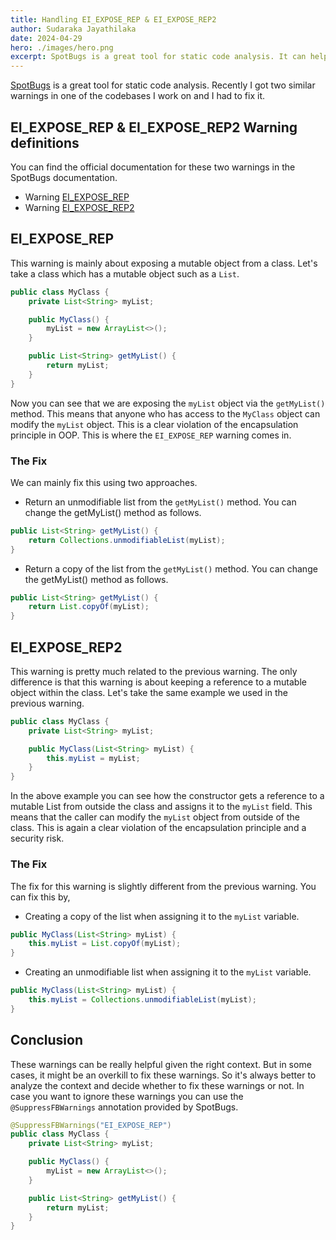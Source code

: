 ```yaml
---
title: Handling EI_EXPOSE_REP & EI_EXPOSE_REP2
author: Sudaraka Jayathilaka
date: 2024-04-29
hero: ./images/hero.png
excerpt: SpotBugs is a great tool for static code analysis. It can help you find bugs, security vulnerabilities, and performance issues in your Java code.
---
```


[SpotBugs](https://spotbugs.github.io/) is a great tool for static code analysis. Recently I got two similar warnings in one of the codebases I work on 
and I had to fix it.

## EI_EXPOSE_REP & EI_EXPOSE_REP2 Warning definitions

You can find the official documentation for these two warnings in the SpotBugs documentation.
- Warning [EI_EXPOSE_REP](https://spotbugs.readthedocs.io/en/stable/bugDescriptions.html#ei-expose-rep)
- Warning [EI_EXPOSE_REP2](https://spotbugs.readthedocs.io/en/stable/bugDescriptions.html#ei-expose-rep2)

## EI_EXPOSE_REP

This warning is mainly about exposing a mutable object from a class. Let's take a class which has a 
mutable object such as a `List`. 

```java
public class MyClass {
    private List<String> myList;

    public MyClass() {
        myList = new ArrayList<>();
    }

    public List<String> getMyList() {
        return myList;
    }
}
```

Now you can see that we are exposing the `myList` object via the `getMyList()` method. This means that anyone who has access to the
`MyClass` object can modify the `myList` object. This is a clear violation of the encapsulation principle in OOP. This is where the
`EI_EXPOSE_REP` warning comes in.

### The Fix
We can mainly fix this using two approaches. 
- Return an unmodifiable list from the `getMyList()` method. You can change the getMyList() method as follows.
```java
public List<String> getMyList() {
    return Collections.unmodifiableList(myList);
}
```
- Return a copy of the list from the `getMyList()` method. You can change the getMyList() method as follows.
```java
public List<String> getMyList() {
    return List.copyOf(myList);
}
```

## EI_EXPOSE_REP2

This warning is pretty much related to the previous warning. The only difference is that this warning is about keeping
a reference to a mutable object within the class. Let's take the same example we used in the previous warning.

```java
public class MyClass {
    private List<String> myList;

    public MyClass(List<String> myList) {  
        this.myList = myList;
    }
}
```

In the above example you can see how the constructor gets a reference to a mutable List from outside the class and assigns it to the
`myList` field. This means that the caller can modify the `myList` object from outside of the class. This is again a clear violation of the
encapsulation principle and a security risk.

### The Fix

The fix for this warning is slightly different from the previous warning. You can fix this by,

- Creating a copy of the list when assigning it to the `myList` variable.
```java
public MyClass(List<String> myList) {  
    this.myList = List.copyOf(myList);
}
```
- Creating an unmodifiable list when assigning it to the `myList` variable.
 ```java
 public MyClass(List<String> myList) {  
     this.myList = Collections.unmodifiableList(myList);
 }
 ```

## Conclusion

These warnings can be really helpful given the right context. But in some cases, it might be an overkill to fix these warnings. So
it's always better to analyze the context and decide whether to fix these warnings or not. In case you want to ignore these warnings
you can use the `@SuppressFBWarnings` annotation provided by SpotBugs.

```java
@SuppressFBWarnings("EI_EXPOSE_REP")
public class MyClass {
    private List<String> myList;

    public MyClass() {
        myList = new ArrayList<>();
    }

    public List<String> getMyList() {
        return myList;
    }
}
```
